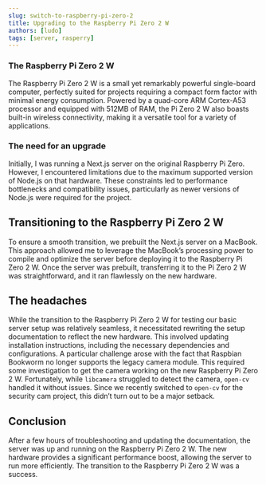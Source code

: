 ```yaml
---
slug: switch-to-raspberry-pi-zero-2
title: Upgrading to the Raspberry Pi Zero 2 W
authors: [ludo]
tags: [server, rasperry]
---
```


### The Raspberry Pi Zero 2 W

The Raspberry Pi Zero 2 W is a small yet remarkably powerful single-board computer, perfectly suited for projects requiring a compact form factor with minimal energy consumption. Powered by a quad-core ARM Cortex-A53 processor and equipped with 512MB of RAM, the Pi Zero 2 W also boasts built-in wireless connectivity, making it a versatile tool for a variety of applications.

### The need for an upgrade

Initially, I was running a Next.js server on the original Raspberry Pi Zero. However, I encountered limitations due to the maximum supported version of Node.js on that hardware. These constraints led to performance bottlenecks and compatibility issues, particularly as newer versions of Node.js were required for the project.

<!-- truncate -->

## Transitioning to the Raspberry Pi Zero 2 W

To ensure a smooth transition, we prebuilt the Next.js server on a MacBook. This approach allowed me to leverage the MacBook’s processing power to compile and optimize the server before deploying it to the Raspberry Pi Zero 2 W. Once the server was prebuilt, transferring it to the Pi Zero 2 W was straightforward, and it ran flawlessly on the new hardware.

## The headaches

While the transition to the Raspberry Pi Zero 2 W for testing our basic server setup was relatively seamless, it necessitated rewriting the setup documentation to reflect the new hardware. This involved updating installation instructions, including the necessary dependencies and configurations. A particular challenge arose with the fact that Raspbian Bookworm no longer supports the legacy camera module. This required some investigation to get the camera working on the new Raspberry Pi Zero 2 W. Fortunately, while `libcamera` struggled to detect the camera, `open-cv` handled it without issues. Since we recently switched to `open-cv` for the security cam project, this didn’t turn out to be a major setback.

## Conclusion

After a few hours of troubleshooting and updating the documentation, the server was up and running on the Raspberry Pi Zero 2 W. The new hardware provides a significant performance boost, allowing the server to run more efficiently. The transition to the Raspberry Pi Zero 2 W was a success.
